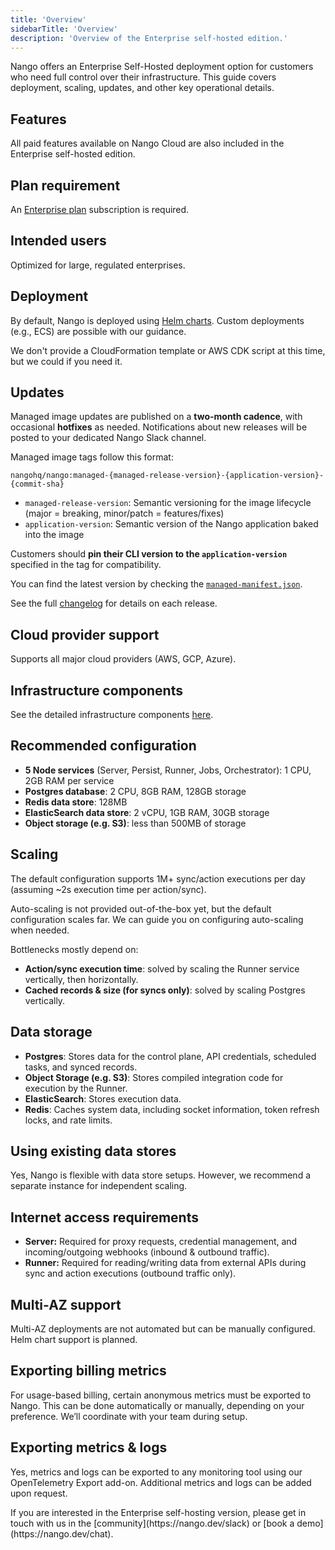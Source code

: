 ```yaml
---
title: 'Overview'
sidebarTitle: 'Overview'
description: 'Overview of the Enterprise self-hosted edition.'
---
```


Nango offers an Enterprise Self-Hosted deployment option for customers who need full control over their infrastructure. This guide covers deployment, scaling, updates, and other key operational details.

## Features

All paid features available on Nango Cloud are also included in the Enterprise self-hosted edition.

## Plan requirement

An [Enterprise plan](https://www.nango.dev/pricing) subscription is required.

## Intended users

Optimized for large, regulated enterprises.

## Deployment

By default, Nango is deployed using [Helm charts](https://github.com/NangoHQ/nango-helm-charts). Custom deployments (e.g., ECS) are possible with our guidance.

We don't provide a CloudFormation template or AWS CDK script at this time, but we could if you need it.

## Updates

Managed image updates are published on a **two-month cadence**, with occasional **hotfixes** as needed. Notifications about new releases will be posted to your dedicated Nango Slack channel.

Managed image tags follow this format:

```
nangohq/nango:managed-{managed-release-version}-{application-version}-{commit-sha}
```

* `managed-release-version`: Semantic versioning for the image lifecycle (major = breaking, minor/patch = features/fixes)
* `application-version`: Semantic version of the Nango application baked into the image

Customers should **pin their CLI version to the `application-version`** specified in the tag for compatibility.

You can find the latest version by checking the [`managed-manifest.json`](https://github.com/NangoHQ/nango/blob/master/managed-manifest.json).

See the full [changelog](https://nango.dev/docs/changelog/overview) for details on each release.

## Cloud provider support

Supports all major cloud providers (AWS, GCP, Azure).

## Infrastructure components

See the detailed infrastructure components [here](/guides/self-hosting/infrastructure).

## Recommended configuration

- **5 Node services** (Server, Persist, Runner, Jobs, Orchestrator): 1 CPU, 2GB RAM per service
- **Postgres database**: 2 CPU, 8GB RAM, 128GB storage
- **Redis data store**: 128MB
- **ElasticSearch data store**: 2 vCPU, 1GB RAM, 30GB storage
- **Object storage (e.g. S3)**: less than 500MB of storage

## Scaling

The default configuration supports 1M+ sync/action executions per day (assuming ~2s execution time per action/sync).

Auto-scaling is not provided out-of-the-box yet, but the default configuration scales far. We can guide you on configuring auto-scaling when needed.

Bottlenecks mostly depend on:
- **Action/sync execution time**: solved by scaling the Runner service vertically, then horizontally.
- **Cached records & size (for syncs only)**: solved by scaling Postgres vertically.

## Data storage

- **Postgres**: Stores data for the control plane, API credentials, scheduled tasks, and synced records.
- **Object Storage (e.g. S3)**: Stores compiled integration code for execution by the Runner.
- **ElasticSearch**: Stores execution data.
- **Redis**: Caches system data, including socket information, token refresh locks, and rate limits.

## Using existing data stores

Yes, Nango is flexible with data store setups. However, we recommend a separate instance for independent scaling.

## Internet access requirements

- **Server:** Required for proxy requests, credential management, and incoming/outgoing webhooks (inbound & outbound traffic).
- **Runner:** Required for reading/writing data from external APIs during sync and action executions (outbound traffic only).

## Multi-AZ support

Multi-AZ deployments are not automated but can be manually configured. Helm chart support is planned.

## Exporting billing metrics

For usage-based billing, certain anonymous metrics must be exported to Nango. This can be done automatically or manually, depending on your preference. We’ll coordinate with your team during setup.

## Exporting metrics & logs

Yes, metrics and logs can be exported to any monitoring tool using our OpenTelemetry Export add-on. Additional metrics and logs can be added upon request.

<Tip>
If you are interested in the Enterprise self-hosting version, please get in touch with us in the [community](https://nango.dev/slack) or [book a demo](https://nango.dev/chat).
</Tip>
